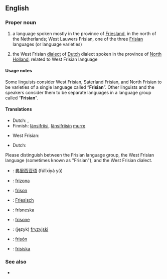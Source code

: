 ==English==
===Proper noun===
{{en-proper noun}}

# a language spoken mostly in the province of [[Friesland]], in the north of the Netherlands; West Lauwers Frisian, one of the three [[Frisian]] languages (or language varieties)
# {{context|Netherlands}} the West Frisian [[dialect]] of [[Dutch]] dialect spoken in the province of [[North Holland]], related to West Frisian language

====Usage notes====
Some linguists consider West Frisian, Saterland Frisian, and North Frisian to be varieties of a single language called “'''Frisian'''”.  Other linguists and the speakers consider them to be separate languages in a language group called “'''Frisian'''”.

====Translations====
{{trans-top|language spoken in Friesland}}
*Dutch: {{t|nl|Fries|n}}, {{t|nl|Westerlauwers Fries|n}}
*Finnish: [[länsifriisi]], [[länsifriisi|länsifriisin]] [[murre]]
{{trans-mid}}
*West Frisian: {{t|fry|Frysk}}
{{trans-bottom}}

{{trans-top|the Western Frisian dialect of Dutch}}
*Dutch: {{t|nl|West-Fries}}
{{trans-mid}}
{{trans-bottom}}

{{checktrans}}
Please distinguish between the Frisian language group, the West Frisian language (sometimes known as "Frisian"), and the West Frisian dialect.
*{{ttbc|Chinese}}: [[弗里西亚语]] (fúlǐxīyà yǔ)
*{{ttbc|Esperanto}}: [[frizona]]
*{{ttbc|French}}: [[frison]] {{m}}
*{{ttbc|German}}: [[Friesisch]] {{n}}
*{{ttbc|Icelandic}}: [[frísneska]] {{f}}
*{{ttbc|Italian}}: [[frisone]] {{m}}
*{{ttbc|Polish}}: (język) [[fryzyjski]] {{m}}
*{{ttbc|Spanish}}: [[frisón]] {{m}}
*{{ttbc|Swedish}}: [[frisiska]] {{c}}

===See also===
* {{pedialite|West Frisian language}}